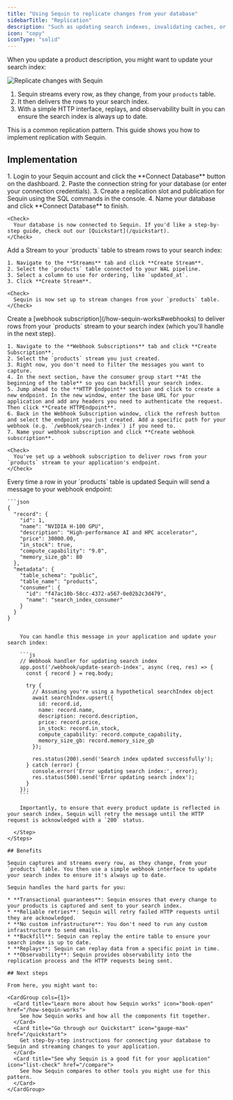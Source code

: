 ```yaml
---
title: "Using Sequin to replicate changes from your database"
sidebarTitle: "Replication"
description: "Such as updating search indexes, invalidating caches, or generating normalized views"
icon: "copy"
iconType: "solid"
---
```


When you update a product description, you might want to update your search index:

<Frame>
  <img src="/images/use-cases/replicate/replicate.svg" alt="Replicate changes with Sequin" />
</Frame>

1. Sequin streams every row, as they change, from your `products` table.
2. It then delivers the rows to your search index.
3. With a simple HTTP interface, replays, and observability built in you can ensure the search index is always up to date.

This is a common replication pattern. This guide shows you how to implement replication with Sequin.

## Implementation

<Steps titleSize="h3">
  <Step title="Connect your database to Sequin" icon="database">
    1. Login to your Sequin account and click the **Connect Database** button on the dashboard.
    2.  Paste the connection string for your database (or enter your connection credentials).
    3. Create a replication slot and publication for Sequin using the SQL commands in the console.
    4.  Name your database and click **Connect Database** to finish.

    <Check>
      Your database is now connected to Sequin. If you'd like a step-by-step guide, check out our [Quickstart](/quickstart).
    </Check>

  </Step>
  <Step title="Create a Stream" icon="list-ol">
    Add a Stream to your `products` table to stream rows to your search index:

    1. Navigate to the **Streams** tab and click **Create Stream**.
    2. Select the `products` table connected to your WAL pipeline.
    3. Select a column to use for ordering, like `updated_at`.
    3. Click **Create Stream**.

    <Check>
      Sequin is now set up to stream changes from your `products` table.
    </Check>
  </Step>
  <Step title="Create a Webhook Subscription" icon="webhook">
    Create a [webhook subscription](/how-sequin-works#webhooks) to deliver rows from your `products` stream to your search index (which you'll handle in the next step).

    1. Navigate to the **Webhook Subscriptions** tab and click **Create Subscription**.
    2. Select the `products` stream you just created.
    3. Right now, you don't need to filter the messages you want to capture.
    4. In the next section, have the consumer group start **At the beginning of the table** so you can backfill your search index.
    5. Jump ahead to the **HTTP Endpoint** section and click to create a new endpoint. In the new window, enter the base URL for your application and add any headers you need to authenticate the request. Then click **Create HTTPEndpoint**.
    6. Back in the Webhook Subscription window, click the refresh button and select the endpoint you just created. Add a specific path for your webhook (e.g. `/webhook/search-index`) if you need to.
    7. Name your webhook subscription and click **Create webhook subscription**.

    <Check>
      You've set up a webhook subscription to deliver rows from your `products` stream to your application's endpoint.
    </Check>

  </Step>
  <Step title="Invalidate and update your search index" icon="file-magnifying-glass">
    Every time a row in your `products` table is updated Sequin will send a message to your webhook endpoint:

    ```json
    {
      "record": {
        "id": 1,
        "name": "NVIDIA H-100 GPU",
        "description": "High-performance AI and HPC accelerator",
        "price": 30000.00,
        "in_stock": true,
        "compute_capability": "9.0",
        "memory_size_gb": 80
      },
      "metadata": {
        "table_schema": "public",
        "table_name": "products",
        "consumer": {
          "id": "f47ac10b-58cc-4372-a567-0e02b2c3d479",
          "name": "search_index_consumer"
        }
      }
    }
```

    You can handle this message in your application and update your search index:

    ```js
    // Webhook handler for updating search index
    app.post('/webhook/update-search-index', async (req, res) => {
      const { record } = req.body;

      try {
        // Assuming you're using a hypothetical searchIndex object
        await searchIndex.upsert({
          id: record.id,
          name: record.name,
          description: record.description,
          price: record.price,
          in_stock: record.in_stock,
          compute_capability: record.compute_capability,
          memory_size_gb: record.memory_size_gb
        });

        res.status(200).send('Search index updated successfully');
      } catch (error) {
        console.error('Error updating search index:', error);
        res.status(500).send('Error updating search index');
      }
    });
    ```

    Importantly, to ensure that every product update is reflected in your search index, Sequin will retry the message until the HTTP request is acknowledged with a `200` status.

  </Step>
</Steps>

## Benefits

Sequin captures and streams every row, as they change, from your `products` table. You then use a simple webhook interface to update your search index to ensure it's always up to date.

Sequin handles the hard parts for you:

* **Transactional guarantees**: Sequin ensures that every change to your products is captured and sent to your search index.
* **Reliable retries**: Sequin will retry failed HTTP requests until they are acknowledged.
* **No custom infrastructure**: You don't need to run any custom infrastructure to send emails.
* **Backfill**: Sequin can replay the entire table to ensure your search index is up to date.
* **Replays**: Sequin can replay data from a specific point in time.
* **Observability**: Sequin provides observability into the replication process and the HTTP requests being sent.

## Next steps

From here, you might want to:

<CardGroup cols={1}>
  <Card title="Learn more about how Sequin works" icon="book-open" href="/how-sequin-works">
    See how Sequin works and how all the components fit together.
  </Card>
  <Card title="Go through our Quickstart" icon="gauge-max" href="/quickstart">
    Get step-by-step instructions for connecting your database to Sequin and streaming changes to your application.
  </Card>
  <Card title="See why Sequin is a good fit for your application" icon="list-check" href="/compare">
    See how Sequin compares to other tools you might use for this pattern.
  </Card>
</CardGroup>